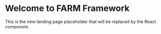 # Welcome to FARM Framework

This is the new landing page placeholder that will be replaced by the React component.
